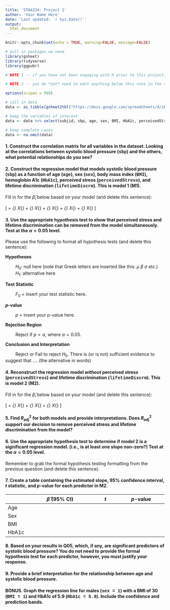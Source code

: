 ```yaml
---
title: 'STA4234: Project 1'
author: 'Your Name Here'
date: 'Last updated: `r Sys.Date()`'
output:
  html_document
---
```


```r
knitr::opts_chunk$set(echo = TRUE, warning=FALSE, message=FALSE)

# pull in packages we need
library(gsheet)
library(tidyverse)
library(ggpubr)

# NOTE 1 -- if you have not been engaging with R prior to this project, you may need to install packages.

# NOTE 2 -- you do *not* need to edit anything below this note in the code chunk. All of the data management has been done for you. Once you confirm that the data has pulled in properly, you are ready to begin the project.

options(scipen = 999)

# call in data
data <- as_tibble(gsheet2tbl("https://docs.google.com/spreadsheets/d/1H3TP-2SBMGleriJLESOe1cdCjtSj2F76bUh5iBqC8tI"))

# keep the variables of interest
data <- data %>% select(subjid, sbp, age, sex, BMI, HbA1c, perceivedStress, lifetimeDiscrm)

# keep complete cases
data <- na.omit(data)
```


#### 1. Construct the correlation matrix for all variables in the dataset. Looking at the correlations between systolic blood pressure (<span style="font-family:Courier;">sbp</span>) and the others, what potential relationships do you see?

#### 2. Construct the regression model that models systolic blood pressure (<span style="font-family:Courier;">sbp</span>) as a function of age (<span style="font-family:Courier;">age</span>), sex (<span style="font-family:Courier;">sex</span>), body mass index (<span style="font-family:Courier;">BMI</span>), hemoglobin A1c (<span style="font-family:Courier;">HbA1c</span>), perceived stress (<span style="font-family:Courier;">perceivedStress</span>), and lifetime discrimination (<span style="font-family:Courier;">lifetimeDiscrm</span>). This is model 1 (M1).

Fill in for the $\hat{\beta}_i$ below based on your model (and delete this sentence):

\[ \hat{Y} = \hat{\beta}_{\text{age}} X_{\text{age}} + \hat{\beta}_{\text{BMI}} X_{\text{BMI}} + \hat{\beta}_{\text{HbA1c}} X_{\text{HbA1c}} + \hat{\beta}_{\text{stress}} X_{\text{stress}} + \hat{\beta}_{\text{discrimination}} X_{\text{discrimination}} \]

#### 3. Use the appropriate hypothesis test to show that perceived stress and lifetime discrimination can be removed from the model simultaneously. Test at the $\alpha=0.05$ level. 

Please use the following to format all hypothesis tests (and delete this sentence):

**Hypotheses**

&emsp;&emsp; $H_0:$ null here (note that Greek letters are inserted like this: $\mu$ $\beta$ $\sigma$ etc.) <br>
&emsp;&emsp; $H_1:$  alternative here

**Test Statistic**

&emsp;&emsp; $F_0$ = insert your test statistic here.

***p*-value**

&emsp;&emsp; $p$ = insert your p-value here.

**Rejection Region**

&emsp;&emsp; Reject if $p < \alpha$, where $\alpha=0.05$.

**Conclusion and Interpretation**

&emsp;&emsp; Reject or Fail to reject $H_0$. There is (or is not) sufficient evidence to suggest that .... (the alternative in words)

#### 4. Reconstruct the regression model *without* perceived stress (<span style="font-family:Courier;">perceivedStress</span>) and lifetime discrimination (<span style="font-family:Courier;">lifetimeDiscrm</span>). This is model 2 (M2).

Fill in for the $\hat{\beta}_i$ below based on your model (and delete this sentence):

\[ \hat{Y} = \hat{\beta}_{\text{age}} X_{\text{age}} + \hat{\beta}_{\text{BMI}} X_{\text{BMI}} + \hat{\beta}_{\text{HbA1c}} X_{\text{HbA1c}} \]

#### 5. Find $R^2_{\text{adj}}$ for both models and provide interpretations. Does $R^2_{\text{adj}}$ support our decision to remove perceived stress and lifetime discrimination from the model?

#### 6. Use the appropriate hypothesis test to determine if model 2 is a significant regression model. (i.e., is at least one slope non-zero?)  Test at the $\alpha=0.05$ level.

Remember to grab the formal hypothesis testing formatting from the previous question (and delete this sentence).

#### 7. Create a table containing the estimated slope, 95% confidence interval, $t$ statistic, and $p$-value for each predictor in M2.

|       | **$\hat{\beta}$ (95% CI)** | **$t$** | **$p$-value** |
|-------|---------------------------------------------|-----------------|--------------------------------|
| Age   |      |      |       |
| Sex   |      |      |       |
| BMI   |      |      |       |
| HbA1c |      |      |       |

#### 8. Based on your results in Q05, which, if any, are significant predictors of systolic blood pressure? You do not need to provide the formal hypothesis test for each predictor, however, you must justify your response.

#### 9. Provide a brief interpretation for the relationship between age and systolic blood pressure.

#### BONUS. Graph the regression line for males (<span style="font-family:Courier;">sex = 1</span>) with a BMI of 30 (<span style="font-family:Courier;">BMI = 1</span>) and HbA1c of 5.9 (<span style="font-family:Courier;">HbA1c = 5.9</span>). Include the confidence and prediction bands.
